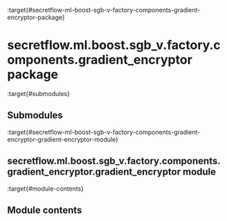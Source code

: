 :target{#secretflow-ml-boost-sgb-v-factory-components-gradient-encryptor-package}

# secretflow\.ml.boost.sgb\_v.factory.components.gradient\_encryptor package

:target{#submodules}

## Submodules

:target{#secretflow-ml-boost-sgb-v-factory-components-gradient-encryptor-gradient-encryptor-module}

## secretflow\.ml.boost.sgb\_v.factory.components.gradient\_encryptor.gradient\_encryptor module

:target{#module-contents}

## Module contents
